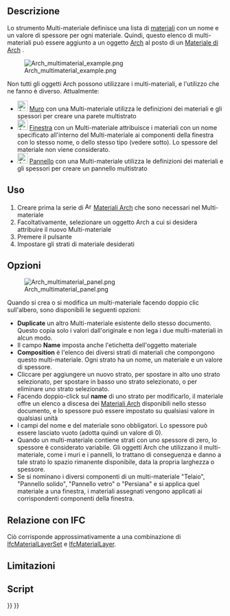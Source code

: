 <languages/>

{{Docnav/it
|
|
|[[Arch_Workbench/it|Arch]]
|IconL=
|IconR=
|IconC=Workbench_Arch.svg
}}

{{VeryImportantMessage|QUESTO COMANDO È OBSOLETO<br>
Non è disponibile nella {{VersionPlus/it|1.0}}. Utilizzare invece [[BIM_Material/it|BIM Materiale]].}}

{{GuiCommand/it
|Name=Arch MultiMaterial
|Name/it=Multi-Materiale
|MenuLocation=Arch → Strumenti di materiali → Multi-materiale
|Workbenches=[[Arch_Workbench/it|Arch]], [[BIM_Workbench/it|BIM]]
|Version=0.17
|SeeAlso=[[Arch_SetMaterial/it|Materiale]]
}}

<span id="Description"></span>
== Descrizione ==

Lo strumento Multi-materiale definisce una lista di [[Material|materiali]] con un nome e un valore di spessore per ogni materiale. Quindi, questo elenco di multi-materiali può essere aggiunto a un oggetto [[Arch_Workbench/it|Arch]] al posto di un [[Arch_SetMaterial/it|Materiale di Arch]] .

[[Image:Arch multimaterial example.png]]

Non tutti gli oggetti Arch possono utilizzare i multi-materiali, e l'utilizzo che ne fanno è diverso. Attualmente:

* [[Image:Arch_Wall.svg|24px]] [[Arch Wall/it|Muro]] con una Multi-materiale utilizza le definizioni dei materiali e gli spessori per creare una parete multistrato
* [[Image:Arch_Window.svg|24px]] [[Arch Window/it|Finestra]] con un Multi-materiale attribuisce i materiali con un nome specificato all'interno del Multi-materiale ai componenti della finestra con lo stesso nome, o dello stesso tipo (vedere sotto). Lo spessore del materiale non viene considerato.
* [[Image:Arch_Panel.svg|24px]] [[Arch Panel/it|Pannello]] con una Multi-materiale utilizza le definizioni dei materiali e gli spessori per creare un pannello multistrato

<span id="Usage"></span>
== Uso ==

# Creare prima la serie di [[Image:Arch SetMaterial.svg|16px]] [[Arch SetMaterial/it|Materiali Arch]] che sono necessari nel Multi-materiale
# Facoltativamente, selezionare un oggetto Arch a cui si desidera attribuire il nuovo Multi-materiale
# Premere il pulsante {{Button|[[Image:Arch MultiMaterial.svg|16px]] [[Arch MultiMaterial/it|Multi-materiale]]}}
# Impostare gli strati di materiale desiderati

<span id="Options"></span>
== Opzioni ==

[[Image:Arch multimaterial panel.png]]

Quando si crea o si modifica un multi-materiale facendo doppio clic sull'albero, sono disponibili le seguenti opzioni:

* '''Duplicate''' un altro Multi-materiale esistente dello stesso documento. Questo copia solo i valori dall'originale e non lega i due multi-materiali in alcun modo.
* Il campo '''Name''' imposta anche l'etichetta dell'oggetto materiale
* '''Composition''' è l'elenco dei diversi strati di materiali che compongono questo multi-materiale. Ogni strato ha un nome, un materiale e un valore di spessore.
* Cliccare {{Button|Add}} per aggiungere un nuovo strato, {{Button|Up}} per spostare in alto uno strato selezionato, {{Button|Down}} per spostare in basso uno strato selezionato, o {{Button|Del}} per eliminare uno strato selezionato.
* Facendo doppio-click sul '''name''' di uno strato per modificarlo, il materiale offre un elenco a discesa dei [[Arch SetMaterial/it|Materiali Arch]] disponibili nello stesso documento, e lo spessore può essere impostato su qualsiasi valore in qualsiasi unità
* I campi del nome e del materiale sono obbligatori. Lo spessore può essere lasciato vuoto (adotta quindi un valore di 0).
* Quando un multi-materiale contiene strati con uno spessore di zero, lo spessore è considerato variabile. Gli oggetti Arch che utilizzano il multi-materiale, come i muri e i pannelli, lo trattano di conseguenza e danno a tale strato lo spazio rimanente disponibile, data la propria larghezza o spessore.
* Se si nominano i diversi componenti di un multi-materiale "Telaio", "Pannello solido", "Pannello vetro" o "Persiana" e si applica quel materiale a una finestra, i materiali assegnati vengono applicati ai corrispondenti componenti della finestra.

<span id="Relation_to_IFC"></span>
== Relazione con IFC ==

Ciò corrisponde approssimativamente a una combinazione di [https://standards.buildingsmart.org/IFC/DEV/IFC4_2/FINAL/HTML/link/ifcmateriallayerset.htm IfcMaterialLayerSet] e [https://standards.buildingsmart.org/IFC/DEV/IFC4_2/FINAL/HTML/link/ifcmateriallayer.htm IfcMaterialLayer].

<span id="Limitations"></span>
==Limitazioni==

<span id="Scripting"></span>
==Script==


{{Docnav/it
|
|
|[[Arch_Workbench/it|Arch]]
|IconL=
|IconR=
|IconC=Workbench_Arch.svg
}}

{{BIM_Tools_navi{{#translation:}}}}
{{Userdocnavi{{#translation:}}}}